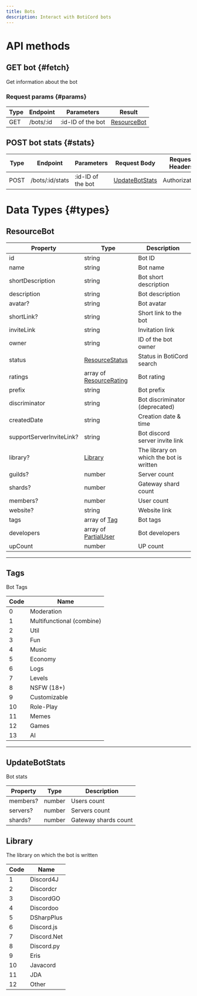 ```yaml
---
title: Bots
description: Interact with BotiCord bots
---
```


# API methods

## GET bot {#fetch}

Get information about the bot

### Request params {#params}

| Type | Endpoint  | Parameters        | Result                      |
|------|-----------|-------------------|-----------------------------|
| GET  | /bots/:id | :id-ID of the bot | [ResourceBot](#ResourceBot) |

## POST bot stats {#stats}

| Type | Endpoint        | Parameters        | Request Body                      | Request Headers | Result                      |
|------|-----------------|-------------------|-----------------------------------|-----------------|-----------------------------|
| POST | /bots/:id/stats | :id-ID of the bot | [UpdateBotStats](#UpdateBotStats) | Authorization   | [ResourceBot](#ResourceBot) |

# Data Types {#types}

## ResourceBot
| Property                 | Type                                                  | Description                             |
|--------------------------|-------------------------------------------------------|-----------------------------------------|
| id                       | string                                                | Bot ID                                  |
| name                     | string                                                | Bot name                                |
| shortDescription         | string                                                | Bot short description                   |
| description              | string                                                | Bot description                         |
| avatar?                  | string                                                | Bot avatar                              |
| shortLink?               | string                                                | Short link to the bot                   |
| inviteLink               | string                                                | Invitation link                         |
| owner                    | string                                                | ID of the bot owner                     |
| status                   | [ResourceStatus](/api/index/#ResourceStatus)          | Status in BotiCord search               |
| ratings                  | array of [ResourceRating](/api/index/#ResourceRating) | Bot rating                              |
| prefix                   | string                                                | Bot prefix                              |
| discriminator            | string                                                | Bot discriminator (deprecated)          |
| createdDate              | string                                                | Creation date & time                    |
| supportServerInviteLink? | string                                                | Bot discord server invite link          |
| library?                 | [Library](#library)                                   | The library on which the bot is written |
| guilds?                  | number                                                | Server count                            |
| shards?                  | number                                                | Gateway shard count                     |
| members?                 | number                                                | User count                              |
| website?                 | string                                                | Website link                            |
| tags                     | array of [Tag](#tags)                                 | Bot tags                                |
| developers               | array of [PartialUser](/api/profiles#PartialUser)     | Bot developers                          |
| upCount                  | number                                                | UP count                                |

---

## Tags

Bot Tags

| Code | Name                      |
|------|---------------------------|
| 0    | Moderation                |
| 1    | Multifunctional (combine) |
| 2    | Util                      |
| 3    | Fun                       |
| 4    | Music                     |
| 5    | Economy                   |
| 6    | Logs                      |
| 7    | Levels                    |
| 8    | NSFW (18+)                |
| 9    | Customizable              |
| 10   | Role-Play                 |
| 11   | Memes                     |
| 12   | Games                     |
| 13   | AI                        |

---

## UpdateBotStats

Bot stats

| Property | Type   | Description          |
|----------|--------|----------------------|
| members? | number | Users count          |
| servers? | number | Servers count        |
| shards?  | number | Gateway shards count |

## Library

The library on which the bot is written

| Code | Name        |
|------|-------------|
| 1    | Discord4J   |
| 2    | Discordcr   |
| 3    | DiscordGO   |
| 4    | Discordoo   |
| 5    | DSharpPlus  |
| 6    | Discord.js  |
| 7    | Discord.Net |
| 8    | Discord.py  |
| 9    | Eris        |
| 10   | Javacord    |
| 11   | JDA         |
| 12   | Other       |
